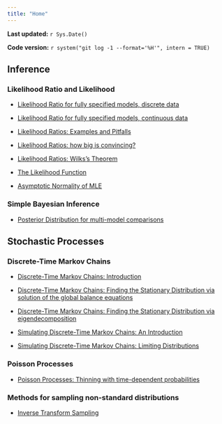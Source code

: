 ```yaml
---
title: "Home"
---
```


**Last updated:** `r Sys.Date()`

**Code version:** `r system("git log -1 --format='%H'", intern = TRUE)`

## Inference

### Likelihood Ratio and Likelihood

*  [Likelihood Ratio for fully specified models, discrete data](likelihood_ratio_simple_models.html)

*  [Likelihood Ratio for fully specified models, continuous data](likelihood_ratio_simple_continuous_data.html)

*  [Likelihood Ratios: Examples and Pitfalls](likelihood_do_dont.html)

*  [Likelihood Ratios: how big is convincing?](LR_and_BF.html)

*  [Likelihood Ratios: Wilks's Theorem](wilks.html)

*  [The Likelihood Function](likelihood_function.html)

*  [Asymptotic Normality of MLE](asymptotic_normality_mle.html)

### Simple Bayesian Inference

*  [Posterior Distribution for multi-model comparisons](bayes_multiclass.html)

## Stochastic Processes

### Discrete-Time Markov Chains
*  [Discrete-Time Markov Chains: Introduction](markov_chains_discrete_intro.html)

*  [Discrete-Time Markov Chains: Finding the Stationary Distribution via solution of the global balance equations](stationary_distribution.html)

*  [Discrete-Time Markov Chains: Finding the Stationary Distribution via eigendecomposition](markov_chains_discrete_stationary_dist.html)

*  [Simulating Discrete-Time Markov Chains: An Introduction](simulating_discrete_chains_1.html)

*  [Simulating Discrete-Time Markov Chains: Limiting Distributions](simulating_discrete_chains_2.html)

### Poisson Processes

*  [Poisson Processes: Thinning with time-dependent probabilities](poisson_process_time_dependent_thinning.html)

### Methods for sampling non-standard distributions

*  [Inverse Transform Sampling](inverse_transform_sampling.html)
